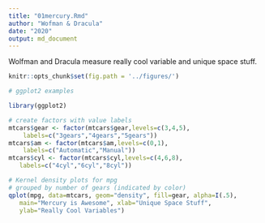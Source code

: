 ```yaml
---
title: "01mercury.Rmd"
author: "Wofman & Dracula"
date: "2020"
output: md_document
---
```


Wolfman and Dracula measure really cool variable and unique space stuff.

```r
knitr::opts_chunk$set(fig.path = '../figures/')
```

```r
# ggplot2 examples

library(ggplot2) 

# create factors with value labels 
mtcars$gear <- factor(mtcars$gear,levels=c(3,4,5),
  	labels=c("3gears","4gears","5gears")) 
mtcars$am <- factor(mtcars$am,levels=c(0,1),
  	labels=c("Automatic","Manual")) 
mtcars$cyl <- factor(mtcars$cyl,levels=c(4,6,8),
   labels=c("4cyl","6cyl","8cyl")) 

# Kernel density plots for mpg
# grouped by number of gears (indicated by color)
qplot(mpg, data=mtcars, geom="density", fill=gear, alpha=I(.5), 
   main="Mercury is Awesome", xlab="Unique Space Stuff", 
   ylab="Really Cool Variables")
```


